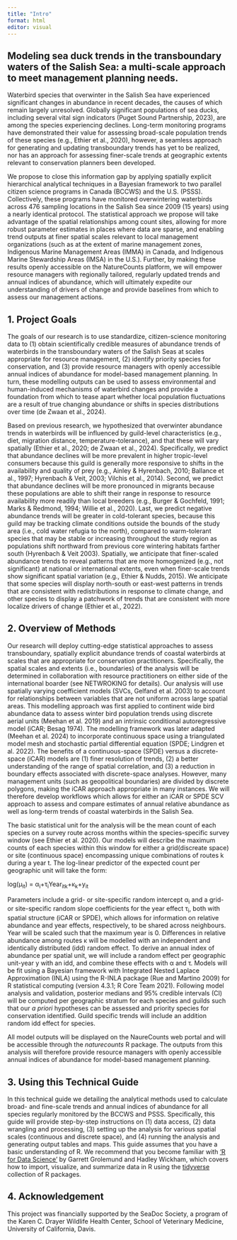 ```yaml
---
title: "Intro"
format: html
editor: visual
---
```


## **Modeling sea duck trends in the transboundary waters of the Salish Sea: a multi-scale approach to meet management planning needs.**

Waterbird species that overwinter in the Salish Sea have experienced significant changes in abundance in recent decades, the causes of which remain largely unresolved. Globally significant populations of sea ducks, including several vital sign indicators (Puget Sound Partnership, 2023), are among the species experiencing declines. Long-term monitoring programs have demonstrated their value for assessing broad-scale population trends of these species (e.g., Ethier et al., 2020), however, a seamless approach for generating and updating transboundary trends has yet to be realized, nor has an approach for assessing finer-scale trends at geographic extents relevant to conservation planners been developed.

We propose to close this information gap by applying spatially explicit hierarchical analytical techniques in a Bayesian framework to two parallel citizen science programs in Canada (BCCWS) and the U.S. (PSSS). Collectively, these programs have monitored overwintering waterbirds across 476 sampling locations in the Salish Sea since 2009 (15 years) using a nearly identical protocol. The statistical approach we propose will take advantage of the spatial relationships among count sites, allowing for more robust parameter estimates in places where data are sparse, and enabling trend outputs at finer spatial scales relevant to local management organizations (such as at the extent of marine management zones, Indigenous Marine Management Areas (IMMA) in Canada, and Indigenous Marine Stewardship Areas (IMSA) in the U.S.). Further, by making these results openly accessible on the NatureCounts platform, we will empower resource managers with regionally tailored, regularly updated trends and annual indices of abundance, which will ultimately expedite our understanding of drivers of change and provide baselines from which to assess our management actions.

## 1. Project Goals

The goals of our research is to use standardize, citizen-science monitoring data to (1) obtain scientifically credible measures of abundance trends of waterbirds in the transboundary waters of the Salish Seas at scales appropriate for resource management, (2) identify priority species for conservation, and (3) provide resource managers with openly accessible annual indices of abundance for model-based management planning. In turn, these modelling outputs can be used to assess environmental and human-induced mechanisms of waterbird changes and provide a foundation from which to tease apart whether local population fluctuations are a result of true changing abundance or shifts in species distributions over time (de Zwaan et al., 2024).

Based on previous research, we hypothesized that overwinter abundance trends in waterbirds will be influenced by guild-level characteristics (e.g., diet, migration distance, temperature-tolerance), and that these will vary spatially (Ethier et al., 2020; de Zwaan et al., 2024). Specifically, we predict that abundance declines will be more prevalent in higher tropic-level consumers because this guild is generally more responsive to shifts in the availability and quality of prey (e.g., Ainley & Hyrenbach, 2010; Ballance et al., 1997; Hyrenbach & Veit, 2003; Vilchis et al., 2014). Second, we predict that abundance declines will be more pronounced in migrants because these populations are able to shift their range in response to resource availability more readily than local breeders (e.g., Burger & Gochfeld, 1991; Marks & Redmond, 1994; Willie et al., 2020). Last, we predict negative abundance trends will be greater in cold-tolerant species, because this guild may be tracking climate conditions outside the bounds of the study area (i.e., cold water refugia to the north), compared to warm-tolerant species that may be stable or increasing throughout the study region as populations shift northward from previous core wintering habitats farther south (Hyrenbach & Veit 2003). Spatially, we anticipate that finer-scaled abundance trends to reveal patterns that are more homogenized (e.g., not significant) at national or international extents, even when finer-scale trends show significant spatial variation (e.g., Ethier & Nudds, 2015). We anticipate that some species will display north-south or east-west patterns in trends that are consistent with redistributions in response to climate change, and other species to display a patchwork of trends that are consistent with more localize drivers of change (Ethier et al., 2022).

## 2. Overview of Methods

Our research will deploy cutting-edge statistical approaches to assess transboundary, spatially explicit abundance trends of coastal waterbirds at scales that are appropriate for conservation practitioners. Specifically, the spatial scales and extents (i.e., boundaries) of the analysis will be determined in collaboration with resource practitioners on either side of the international boarder (see NETWROKING for details). Our analysis will use spatially varying coefficient models (SVCs, Gelfand et al. 2003) to account for relationships between variables that are not uniform across large spatial areas. This modelling approach was first applied to continent wide bird abundance data to assess winter bird population trends using discrete aerial units (Meehan et al. 2019) and an intrinsic conditional autoregressive model (iCAR; Besag 1974). The modelling framework was later adapted (Meehan et al. 2024) to incorporate continuous space using a triangulated model mesh and stochastic partial differential equation (SPDE; Lindgren et al. 2022). The benefits of a continuous-space (SPDE) versus a discrete-space (iCAR) models are (1) finer resolution of trends, (2) a better understanding of the range of spatial correlation, and (3) a reduction in boundary effects associated with discrete-space analyses. However, many management units (such as geopolitical boundaries) are divided by discrete polygons, making the iCAR approach appropriate in many instances. We will therefore develop workflows which allows for either an iCAR or SPDE SCV approach to assess and compare estimates of annual relative abundance as well as long-term trends of coastal waterbirds in the Salish Sea.

The basic statistical unit for the analysis will be the mean count of each species on a survey route across months within the species-specific survey window (see Ethier et al. 2020). Our models will describe the maximum counts of each species within this window for either a grid(discreate space) or site (continuous space) encompassing unique combinations of routes k during a year t. The log-linear predictor of the expected count per geographic unit will take the form:

log(µ~it~) = α~i~+τ~i~Year~itk~+κ~k~+y~it~

Parameters include a grid- or site-specific random intercept α~i~ and a grid- or site-specific random slope coefficients for the year effect τ~i~, both with spatial structure (iCAR or SPDE), which allows for information on relative abundance and year effects, respectively, to be shared across neighbours. Year will be scaled such that the maximum year is 0. Differences in relative abundance among routes κ will be modelled with an independent and identically distributed (idd) random effect. To derive an annual index of abundance per spatial unit, we will include a random effect per geographic unit-year y with an idd, and combine these effects with α and τ. Models will be fit using a Bayesian framework with Integrated Nested Laplace Approximation (INLA) using the R-INLA package (Rue and Martino 2009) for R statistical computing (version 4.3.1; R Core Team 2021). Following model analysis and validation, posterior medians and 95% credible intervals (CI) will be computed per geographic stratum for each species and guilds such that our *a priori* hypotheses can be assessed and priority species for conservation identified. Guild specific trends will include an addition random idd effect for species.

All model outputs will be displayed on the NaureCounts web portal and will be accessible through the *naturecounts* R package. The outputs from this analysis will therefore provide resource managers with openly accessible annual indices of abundance for model-based management planning.

## 3. Using this Technical Guide

In this technical guide we detailing the analytical methods used to calculate broad- and fine-scale trends and annual indices of abundance for all species regularly monitored by the BCCWS and PSSS. Specifically, this guide will provide step-by-step instructions on (1) data access, (2) data wrangling and processing, (3) setting up the analysis for various spatial scales (continuous and discrete space), and (4) running the analysis and generating output tables and maps. This guide assumes that you have a basic understanding of R. We recommend that you become familiar with [‘R for Data Science’](http://r4ds.had.co.nz/) by Garrett Grolemund and Hadley Wickham, which covers how to import, visualize, and summarize data in R using the [tidyverse](https://www.tidyverse.org/) collection of R packages.

## 4. Acknowledgement

This project was financially supported by the SeaDoc Society, a program of the Karen C. Drayer Wildlife Health Center, School of Veterinary Medicine, University of California, Davis.
